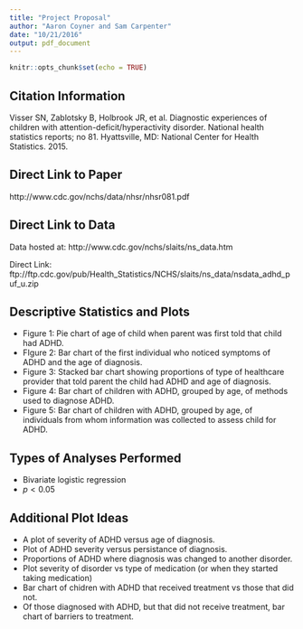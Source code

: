 ```yaml
---
title: "Project Proposal"
author: "Aaron Coyner and Sam Carpenter"
date: "10/21/2016"
output: pdf_document
---
```


```r
knitr::opts_chunk$set(echo = TRUE)
```

## Citation Information
Visser SN, Zablotsky B, Holbrook JR, et al. Diagnostic experiences of children with  attention-deficit/hyperactivity disorder. National health statistics reports; no 81. 
Hyattsville, MD: National Center for Health Statistics. 2015.


## Direct Link to Paper

http://www.cdc.gov/nchs/data/nhsr/nhsr081.pdf

## Direct Link to Data
Data hosted at:
http://www.cdc.gov/nchs/slaits/ns_data.htm

Direct Link:
ftp://ftp.cdc.gov/pub/Health_Statistics/NCHS/slaits/ns_data/nsdata_adhd_puf_u.zip

## Descriptive Statistics and Plots
* Figure 1: Pie chart of age of child when parent was first told that child had ADHD.
* FIgure 2: Bar chart of the first individual who noticed symptoms of ADHD and the age of diagnosis.
* Figure 3: Stacked bar chart showing proportions of type of healthcare provider that told parent the child had ADHD and age of diagnosis.
* Figure 4: Bar chart of children with ADHD, grouped by age, of methods used to diagnose ADHD.
* Figure 5: Bar chart of children with ADHD, grouped by age, of individuals from whom information was collected to assess child for ADHD.

## Types of Analyses Performed
* Bivariate logistic regression
* $p < 0.05$

## Additional Plot Ideas
* A plot of severity of ADHD versus age of diagnosis.
* Plot of ADHD severity versus persistance of diagnosis.
* Proportions of ADHD where diagnosis was changed to another disorder.
* Plot severity of disorder vs type of medication (or when they started taking medication)
* Bar chart of chidren with ADHD that received treatment vs those that did not.
* Of those diagnosed with ADHD, but that did not receive treatment, bar chart of barriers to treatment.